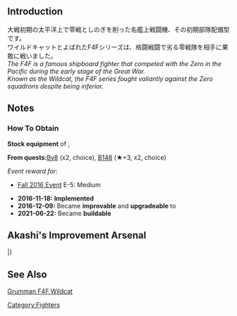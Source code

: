 {{EquipmentInfo|197}}

==Introduction==
大戦初期の太平洋上で零戦としのぎを削った名艦上戦闘機、その初期部隊配備型です。<br>
ワイルドキャットとよばれたF4Fシリーズは、格闘戦闘で劣る零戦隊を相手に果敢に戦いました。<br>
''The F4F is a famous shipboard fighter that competed with the Zero in the Pacific during the early stage of the Great War.''<br>
''Known as the Wildcat, the F4F series fought valiantly against the Zero squadrons despite being inferior.''

==Notes==
<div class="mw-collapsible"><h3>How To Obtain</h3>
<div class="mw-collapsible-content">
'''Stock equipment''' of {{Ship/Link|Hornet}}, {{Ship/Link|Saratoga}}

'''From quests: '''[[Quests#By8|By8]] (x2, choice), [[Quests#B148|B148]] (★+3, x2, choice)

''Event reward for:''
* [[Fall 2016 Event]] E-5: Medium

</div></div>


<div class="mw-collapsible><h3>Updates History</h3>
<div class="mw-collapsible-content>
* '''2016-11-18:''' '''Implemented'''
* '''2016-12-09:''' Became '''improvable''' and '''upgradeable''' to {{Equipment/Link|F4F-4}}
* '''2021-06-22:''' Became '''buildable'''
</div></div>

== Akashi's Improvement Arsenal ==

{{AkashiWorkshop}}
{{AkashiWorkshopLine
| Name = {{PAGENAME}}
| ItemType = GreenPlane
| Fuel = 90
| Ammo = 90
| Steel = 0
| Baux = 270
|Mats0-5 = 2/5
|Mats6-9 = 3/6
|Mats10 = 4/8
|Screws0-5 = 2/3
|Screws6-9 = 2/4
|Screws10 = 3/5
|EquipConsume0-5 = -
|EquipConsume6-9 = 1x{{GreenPlane|Type 96 Fighter}}
|EquipConsume10 = 2x{{GreenGunMG|12.7mm Single Machine Gun Mount}}
| Sun = S<br>&nbsp;<br>&nbsp;
| Tue = &nbsp;<br>&nbsp;<br>S2
| Wed = S<br>&nbsp;<br>S2
| Thu = S<br>&nbsp;<br>&nbsp;
| Fri = S<br>Sk<br>&nbsp;
| Sat = S<br>Sk<br>&nbsp;
| 2ndShip = [[Saratoga]]<br/>[[Saratoga#First Upgrade|Saratoga Kai]]<br>[[Saratoga#Second Upgrade|Saratoga Mk.II]]
| Notes =  Upgrades to [[F4F-4]].
}}
|}

==See Also==
[[wikipedia:Grumman F4F Wildcat#F4F-3|Grumman F4F Wildcat]]
{{Equipmentlist}}
[[Category:Fighters]]